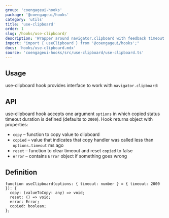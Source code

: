 ```yaml
---
group: 'coengageui-hooks'
package: '@coengageui/hooks'
category: 'utils'
title: 'use-clipboard'
order: 1
slug: /hooks/use-clipboard/
description: 'Wrapper around navigator.clipboard with feedback timeout'
import: "import { useClipboard } from '@coengageui/hooks';"
docs: 'hooks/use-clipboard.mdx'
source: 'coengageui-hooks/src/use-clipboard/use-clipboard.ts'
---
```



## Usage

use-clipboard hook provides interface to work with `navigator.clipboard`:

<Demo data={HooksDemos.useClipboardDemo} />

## API

use-clipboard hook accepts one argument `options` in which copied status timeout duration is defined (defaults to `2000`).
Hook returns object with properties:

- `copy` – function to copy value to clipboard
- `copied` – value that indicates that copy handler was called less than `options.timeout` ms ago
- `reset` – function to clear timeout and reset `copied` to false
- `error` – contains `Error` object if something goes wrong

## Definition

```tsx
function useClipboard(options: { timeout: number } = { timeout: 2000 }): {
  copy: (valueToCopy: any) => void;
  reset: () => void;
  error: Error;
  copied: boolean;
};
```
